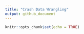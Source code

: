 ```yaml
---
title: "Crash Data Wrangling"
output: github_document
---
```


```r
knitr::opts_chunk$set(echo = TRUE)
```

